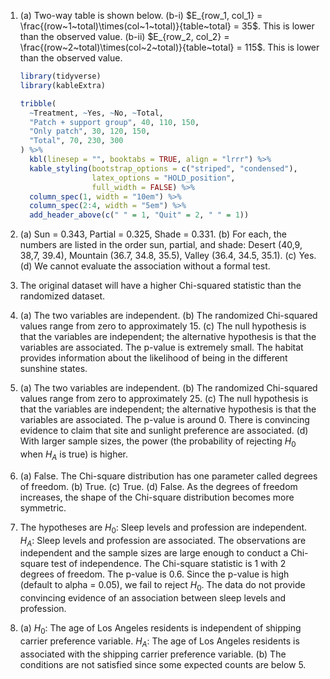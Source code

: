 1. \(a) Two-way table is shown below. (b-i) $E_{row_1, col_1} = \frac{(row~1~total)\times(col~1~total)}{table~total} = 35$. This is lower than the observed value. (b-ii) $E_{row_2, col_2} = \frac{(row~2~total)\times(col~2~total)}{table~total} = 115$. This is lower than the observed value.

    ```r
    library(tidyverse)
    library(kableExtra)

    tribble(
      ~Treatment, ~Yes, ~No, ~Total,
      "Patch + support group", 40, 110, 150,
      "Only patch", 30, 120, 150,
      "Total", 70, 230, 300
    ) %>%
      kbl(linesep = "", booktabs = TRUE, align = "lrrr") %>%
      kable_styling(bootstrap_options = c("striped", "condensed"),
                    latex_options = "HOLD_position",
                    full_width = FALSE) %>%
      column_spec(1, width = "10em") %>%
      column_spec(2:4, width = "5em") %>%
      add_header_above(c(" " = 1, "Quit" = 2, " " = 1))
    ```
\addtocounter{enumi}{1}

1. \(a) Sun = 0.343, Partial = 0.325, Shade = 0.331. (b) For each, the numbers are listed in the order sun, partial, and shade: Desert (40,9, 38,7, 39.4), Mountain (36.7, 34.8, 35.5), Valley (36.4, 34.5, 35.1). (c) Yes. (d) We cannot evaluate the association without a formal test.
\addtocounter{enumi}{1}

1. The original dataset will have a higher Chi-squared statistic than the randomized dataset.
\addtocounter{enumi}{1}

1. \(a) The two variables are independent. (b) The randomized Chi-squared values range from zero to approximately 15. (c) The null hypothesis is that the variables are independent; the alternative hypothesis is that the variables are associated. The p-value is extremely small. The habitat provides information about the likelihood of being in the different sunshine states.
\addtocounter{enumi}{1}

1. \(a) The two variables are independent. (b) The randomized Chi-squared values range from zero to approximately 25. (c) The null hypothesis is that the variables are independent; the alternative hypothesis is that the variables are associated. The p-value is around 0. There is convincing evidence to claim that site and sunlight preference are associated. (d) With larger sample sizes, the power (the probability of rejecting $H_0$ when $H_A$ is true) is higher.
\addtocounter{enumi}{1}

1. \(a) False. The Chi-square distribution has one parameter called degrees of freedom. (b) True. (c) True. (d) False. As the degrees of freedom increases, the shape of the Chi-square distribution becomes more symmetric.
\addtocounter{enumi}{1}

1. The hypotheses are $H_0:$ Sleep levels and profession are independent. $H_A:$ Sleep levels and profession are associated. The observations are independent and the sample sizes are large enough to conduct a Chi-square test of independence. The Chi-square statistic is 1 with 2 degrees of freedom. The p-value is 0.6. Since the p-value is high (default to alpha = 0.05), we fail to reject $H_0$. The data do not provide convincing evidence of an association between sleep levels and profession.
\addtocounter{enumi}{1}

1. \(a) $H_0$: The age of Los Angeles residents is independent of shipping carrier preference variable. $H_A$: The age of Los Angeles residents is associated with the shipping carrier preference variable. (b) The conditions are not satisfied since some expected counts are below 5.
\addtocounter{enumi}{1}
